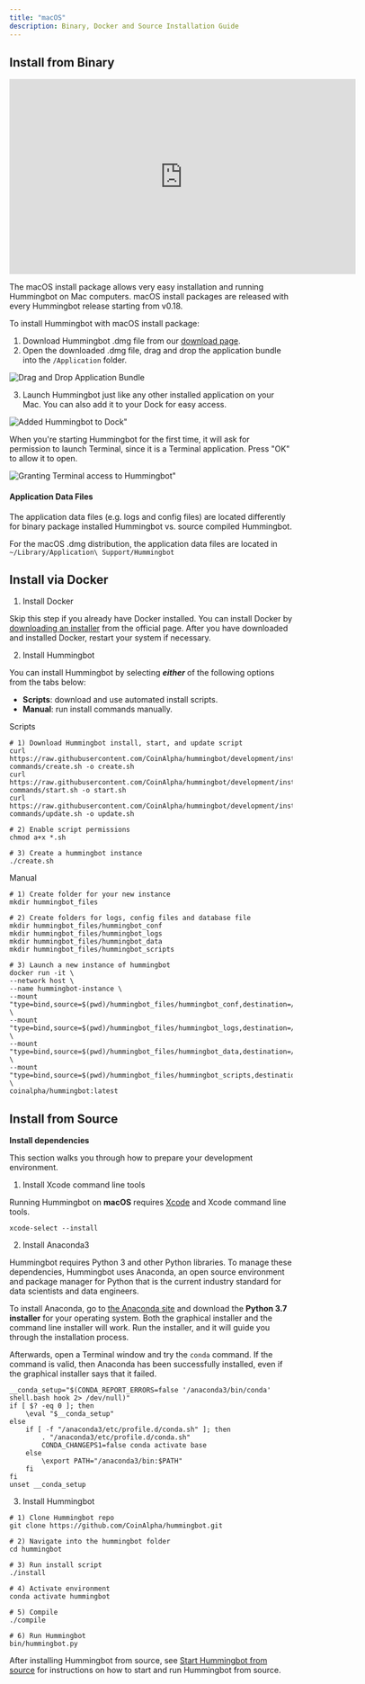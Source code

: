 ```yaml
---
title: "macOS"
description: Binary, Docker and Source Installation Guide
---
```



## Install from Binary

<iframe
  width="616"
  height="347"
  src="https://www.youtube.com/embed/klN-ToclwW4"
  frameborder="0"
  allow="accelerometer; autoplay; encrypted-media; gyroscope; picture-in-picture"
  allowfullscreen
></iframe>

The macOS install package allows very easy installation and running Hummingbot on Mac computers. macOS install packages are released with every Hummingbot release starting from v0.18.

To install Hummingbot with macOS install package:

1. Download Hummingbot .dmg file from our [download page](https://hummingbot.io/download).
2. Open the downloaded .dmg file, drag and drop the application bundle into the `/Application` folder.

![Drag and Drop Application Bundle](/img/macos-dmg-1.png)

3. Launch Hummingbot just like any other installed application on your Mac. You can also add it to your Dock for easy access.

![Added Hummingbot to Dock"](/img/macos-dmg-2.png)

When you're starting Hummingbot for the first time, it will ask for permission to launch Terminal, since it is a Terminal application. Press "OK" to allow it to open.

![Granting Terminal access to Hummingbot"](/img/macos-dmg-3.png)

#### Application Data Files

The application data files (e.g. logs and config files) are located differently for binary package installed Hummingbot vs. source compiled Hummingbot.

For the macOS .dmg distribution, the application data files are located in `~/Library/Application\ Support/Hummingbot`

## Install via Docker

1. Install Docker

Skip this step if you already have Docker installed. You can install Docker by [downloading an installer](https://docs.docker.com/docker-for-mac/install/) from the official page. After you have downloaded and installed Docker, restart your system if necessary.

2. Install Hummingbot

You can install Hummingbot by selecting **_either_** of the following options from the tabs below:

- **Scripts**: download and use automated install scripts.
- **Manual**: run install commands manually.

Scripts

```Scripts
# 1) Download Hummingbot install, start, and update script
curl https://raw.githubusercontent.com/CoinAlpha/hummingbot/development/installation/docker-commands/create.sh -o create.sh
curl https://raw.githubusercontent.com/CoinAlpha/hummingbot/development/installation/docker-commands/start.sh -o start.sh
curl https://raw.githubusercontent.com/CoinAlpha/hummingbot/development/installation/docker-commands/update.sh -o update.sh

# 2) Enable script permissions
chmod a+x *.sh

# 3) Create a hummingbot instance
./create.sh
```

Manual

```Manual
# 1) Create folder for your new instance
mkdir hummingbot_files

# 2) Create folders for logs, config files and database file
mkdir hummingbot_files/hummingbot_conf
mkdir hummingbot_files/hummingbot_logs
mkdir hummingbot_files/hummingbot_data
mkdir hummingbot_files/hummingbot_scripts

# 3) Launch a new instance of hummingbot
docker run -it \
--network host \
--name hummingbot-instance \
--mount "type=bind,source=$(pwd)/hummingbot_files/hummingbot_conf,destination=/conf/" \
--mount "type=bind,source=$(pwd)/hummingbot_files/hummingbot_logs,destination=/logs/" \
--mount "type=bind,source=$(pwd)/hummingbot_files/hummingbot_data,destination=/data/" \
--mount "type=bind,source=$(pwd)/hummingbot_files/hummingbot_scripts,destination=/scripts/" \
coinalpha/hummingbot:latest
```

## Install from Source

**Install dependencies**

This section walks you through how to prepare your development environment.

1. Install Xcode command line tools

Running Hummingbot on **macOS** requires [Xcode](https://developer.apple.com/xcode/) and Xcode command line tools.

```
xcode-select --install
```

2. Install Anaconda3

Hummingbot requires Python 3 and other Python libraries. To manage these dependencies, Hummingbot uses Anaconda, an open source environment and package manager for Python that is the current industry standard for data scientists and data engineers.

To install Anaconda, go to [the Anaconda site](https://www.anaconda.com/distribution/) and download the **Python 3.7 installer** for your operating system. Both the graphical installer and the command line installer will work. Run the installer, and it will guide you through the installation process.

Afterwards, open a Terminal window and try the `conda` command. If the command is valid, then Anaconda has been successfully installed, even if the graphical installer says that it failed.

<Callout
  type="warning"
  body="If you use ZSH or another Unix shell, copy the code snippet below to your `.zshrc` or similar file. By default, Anaconda only adds it to your `.bash_profile` file. This makes the `conda` command available in your root path."
/>

```
__conda_setup="$(CONDA_REPORT_ERRORS=false '/anaconda3/bin/conda' shell.bash hook 2> /dev/null)"
if [ $? -eq 0 ]; then
    \eval "$__conda_setup"
else
    if [ -f "/anaconda3/etc/profile.d/conda.sh" ]; then
        . "/anaconda3/etc/profile.d/conda.sh"
        CONDA_CHANGEPS1=false conda activate base
    else
        \export PATH="/anaconda3/bin:$PATH"
    fi
fi
unset __conda_setup
```

3. Install Hummingbot

```
# 1) Clone Hummingbot repo
git clone https://github.com/CoinAlpha/hummingbot.git

# 2) Navigate into the hummingbot folder
cd hummingbot

# 3) Run install script
./install

# 4) Activate environment
conda activate hummingbot

# 5) Compile
./compile

# 6) Run Hummingbot
bin/hummingbot.py
```

After installing Hummingbot from source, see [Start Hummingbot from source](/operation/client/#start-hummingbot-from-source) for instructions on how to start and run Hummingbot from source.
